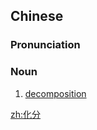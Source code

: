 ==Chinese==
{{zh-forms}}

===Pronunciation===
{{zh-pron
|m=huàfēn
|cat=n
}}

===Noun===
{{zh-noun}}

# {{lb|zh|chemistry}} [[decomposition]]

[[zh:化分]]